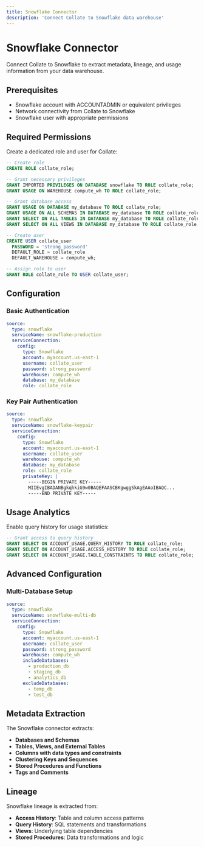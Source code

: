 ```yaml
---
title: Snowflake Connector
description: 'Connect Collate to Snowflake data warehouse'
---
```


# Snowflake Connector

Connect Collate to Snowflake to extract metadata, lineage, and usage information from your data warehouse.

## Prerequisites

- Snowflake account with ACCOUNTADMIN or equivalent privileges
- Network connectivity from Collate to Snowflake
- Snowflake user with appropriate permissions

## Required Permissions

Create a dedicated role and user for Collate:

```sql
-- Create role
CREATE ROLE collate_role;

-- Grant necessary privileges
GRANT IMPORTED PRIVILEGES ON DATABASE snowflake TO ROLE collate_role;
GRANT USAGE ON WAREHOUSE compute_wh TO ROLE collate_role;

-- Grant database access
GRANT USAGE ON DATABASE my_database TO ROLE collate_role;
GRANT USAGE ON ALL SCHEMAS IN DATABASE my_database TO ROLE collate_role;
GRANT SELECT ON ALL TABLES IN DATABASE my_database TO ROLE collate_role;
GRANT SELECT ON ALL VIEWS IN DATABASE my_database TO ROLE collate_role;

-- Create user
CREATE USER collate_user
  PASSWORD = 'strong_password'
  DEFAULT_ROLE = collate_role
  DEFAULT_WAREHOUSE = compute_wh;

-- Assign role to user
GRANT ROLE collate_role TO USER collate_user;
```

## Configuration

### Basic Authentication

```yaml
source:
  type: snowflake
  serviceName: snowflake-production
  serviceConnection:
    config:
      type: Snowflake
      account: myaccount.us-east-1
      username: collate_user
      password: strong_password
      warehouse: compute_wh
      database: my_database
      role: collate_role
```

### Key Pair Authentication

```yaml
source:
  type: snowflake
  serviceName: snowflake-keypair
  serviceConnection:
    config:
      type: Snowflake
      account: myaccount.us-east-1
      username: collate_user
      warehouse: compute_wh
      database: my_database
      role: collate_role
      privateKey: |
        -----BEGIN PRIVATE KEY-----
        MIIEvgIBADANBgkqhkiG9w0BAQEFAASCBKgwggSkAgEAAoIBAQC...
        -----END PRIVATE KEY-----
```

## Usage Analytics

Enable query history for usage statistics:

```sql
-- Grant access to query history
GRANT SELECT ON ACCOUNT_USAGE.QUERY_HISTORY TO ROLE collate_role;
GRANT SELECT ON ACCOUNT_USAGE.ACCESS_HISTORY TO ROLE collate_role;
GRANT SELECT ON ACCOUNT_USAGE.TABLE_CONSTRAINTS TO ROLE collate_role;
```

## Advanced Configuration

### Multi-Database Setup

```yaml
source:
  type: snowflake
  serviceName: snowflake-multi-db
  serviceConnection:
    config:
      type: Snowflake
      account: myaccount.us-east-1
      username: collate_user
      password: strong_password
      warehouse: compute_wh
      includeDatabases:
        - production_db
        - staging_db
        - analytics_db
      excludeDatabases:
        - temp_db
        - test_db
```

## Metadata Extraction

The Snowflake connector extracts:

- **Databases and Schemas**
- **Tables, Views, and External Tables**
- **Columns with data types and constraints**
- **Clustering Keys and Sequences**
- **Stored Procedures and Functions**
- **Tags and Comments**

## Lineage

Snowflake lineage is extracted from:
- **Access History**: Table and column access patterns
- **Query History**: SQL statements and transformations
- **Views**: Underlying table dependencies
- **Stored Procedures**: Data transformations and logic